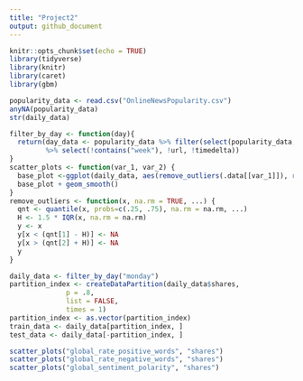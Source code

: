 ```yaml
---
title: "Project2"
output: github_document
---
```


```r
knitr::opts_chunk$set(echo = TRUE)
library(tidyverse)
library(knitr)
library(caret)
library(gbm)
```

```r
popularity_data <- read.csv("OnlineNewsPopularity.csv")
anyNA(popularity_data)
str(daily_data)
```

```r
filter_by_day <- function(day){
  return(day_data <- popularity_data %>% filter(select(popularity_data, contains(day))==1) 
         %>% select(!contains("week"), !url, !timedelta))
}
scatter_plots <- function(var_1, var_2) {
  base_plot <-ggplot(daily_data, aes(remove_outliers(.data[[var_1]]), remove_outliers(.data[[var_2]]))) + geom_jitter()
  base_plot + geom_smooth()
}
remove_outliers <- function(x, na.rm = TRUE, ...) {
  qnt <- quantile(x, probs=c(.25, .75), na.rm = na.rm, ...)
  H <- 1.5 * IQR(x, na.rm = na.rm)
  y <- x
  y[x < (qnt[1] - H)] <- NA
  y[x > (qnt[2] + H)] <- NA
  y
}
```


```r
daily_data <- filter_by_day("monday")
partition_index <- createDataPartition(daily_data$shares,
              p = .8,
              list = FALSE,
              times = 1)
partition_index <- as.vector(partition_index)
train_data <- daily_data[partition_index, ]
test_data <- daily_data[-partition_index, ]
```

```r
scatter_plots("global_rate_positive_words", "shares")
scatter_plots("global_rate_negative_words", "shares")
scatter_plots("global_sentiment_polarity", "shares")
```
